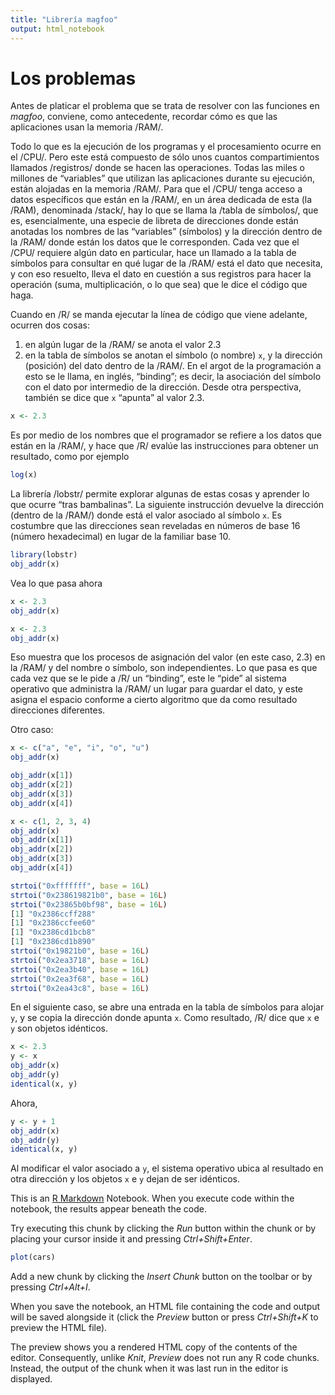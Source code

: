 ```yaml
---
title: "Librería magfoo"
output: html_notebook
---
```


# Los problemas

Antes de platicar el problema que se trata de resolver con las funciones en *magfoo*, conviene, como antecedente, recordar cómo es que las aplicaciones usan la memoria /RAM/.

Todo lo que es la ejecución de los programas y el procesamiento ocurre en el /CPU/. Pero este está compuesto de sólo unos cuantos compartimientos llamados /registros/ donde se hacen las operaciones. Todas las miles o millones de "variables" que utilizan las aplicaciones durante su ejecución, están alojadas en la memoria /RAM/. Para que el /CPU/ tenga acceso a datos específicos que están en la /RAM/, en un área dedicada de esta (la /RAM), denominada /stack/, hay lo que se llama la /tabla de símbolos/, que es, esencialmente, una especie de libreta de direcciones donde están anotadas los nombres de las "variables" (símbolos) y la dirección dentro de la /RAM/ donde están los datos que le corresponden. Cada vez que el /CPU/ requiere algún dato en particular, hace un llamado a la tabla de símbolos para consultar en qué lugar de la /RAM/ está el dato que necesita, y con eso resuelto, lleva el dato en cuestión a sus registros para hacer la operación (suma, multiplicación, o lo que sea) que le dice el código que haga.

Cuando en /R/ se manda ejecutar la línea de código que viene adelante, ocurren dos cosas:

1. en algún lugar de la /RAM/ se anota el valor 2.3
2. en la tabla de símbolos se anotan el símbolo (o nombre) `x`, y la dirección (posición) del dato dentro de la /RAM/. En el argot de la programación a esto se le llama, en inglés, "binding"; es decir, la asociación del símbolo con el dato por intermedio de la dirección. Desde otra perspectiva, también se dice que `x` "apunta" al valor 2.3.

```r
x <- 2.3
```

Es por medio de los nombres que el programador se refiere a los datos que están en la /RAM/, y hace que /R/ evalúe las instrucciones para obtener un resultado, como por ejemplo

```r
log(x)
```

La librería /lobstr/ permite explorar algunas de estas cosas y aprender lo que ocurre "tras bambalinas". La siguiente instrucción devuelve la dirección (dentro de la /RAM/) donde está el valor asociado al símbolo `x`. Es costumbre que las direcciones sean reveladas en números de base 16 (número hexadecimal) en lugar de la familiar base 10.

```r
library(lobstr)
obj_addr(x)
```

Vea lo que pasa ahora

```r
x <- 2.3
obj_addr(x)

x <- 2.3
obj_addr(x)
```

Eso muestra que los procesos de asignación del valor (en este caso, 2.3) en la /RAM/ y del nombre o símbolo, son independientes. Lo que pasa es que cada vez que se le pide a /R/ un "binding", este le "pide" al sistema operativo que administra la /RAM/ un lugar para guardar el dato, y este asigna el espacio conforme a cierto algoritmo que da como resultado direcciones diferentes.

Otro caso:
```r
x <- c("a", "e", "i", "o", "u")
obj_addr(x)

obj_addr(x[1])
obj_addr(x[2])
obj_addr(x[3])
obj_addr(x[4])
```

```r
x <- c(1, 2, 3, 4)
obj_addr(x)
obj_addr(x[1])
obj_addr(x[2])
obj_addr(x[3])
obj_addr(x[4])
```
```r
strtoi("0xfffffff", base = 16L)
strtoi("0x238619821b0", base = 16L)
strtoi("0x23865b0bf98", base = 16L)
[1] "0x2386ccff288"
[1] "0x2386ccfee60"
[1] "0x2386cd1bcb8"
[1] "0x2386cd1b890"
strtoi("0x19821b0", base = 16L)
strtoi("0x2ea3718", base = 16L)
strtoi("0x2ea3b40", base = 16L)
strtoi("0x2ea3f68", base = 16L)
strtoi("0x2ea43c8", base = 16L)
```

En el siguiente caso, se abre una entrada en la tabla de símbolos para alojar `y`, y se copia la dirección donde apunta `x`. Como resultado, /R/ dice que `x` e `y` son objetos idénticos.
```r
x <- 2.3
y <- x
obj_addr(x)
obj_addr(y)
identical(x, y)
```

Ahora,
```r
y <- y + 1
obj_addr(x)
obj_addr(y)
identical(x, y)
```

Al modificar el valor asociado a `y`, el sistema operativo ubica al resultado en otra dirección y los objetos `x` e `y` dejan de ser idénticos.




This is an [R Markdown](http://rmarkdown.rstudio.com) Notebook. When you execute code within the notebook, the results appear beneath the code. 

Try executing this chunk by clicking the *Run* button within the chunk or by placing your cursor inside it and pressing *Ctrl+Shift+Enter*. 

```r
plot(cars)
```

Add a new chunk by clicking the *Insert Chunk* button on the toolbar or by pressing *Ctrl+Alt+I*.

When you save the notebook, an HTML file containing the code and output will be saved alongside it (click the *Preview* button or press *Ctrl+Shift+K* to preview the HTML file).

The preview shows you a rendered HTML copy of the contents of the editor. Consequently, unlike *Knit*, *Preview* does not run any R code chunks. Instead, the output of the chunk when it was last run in the editor is displayed.
